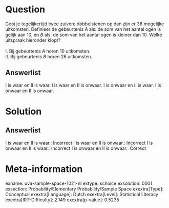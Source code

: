 Question
========

Gooi je tegelijkertijd twee zuivere dobbelstenen op dan zijn er 36
mogelijke uitkomsten. Definieer de gebeurtenis *A* als: de som van het
aantal ogen is gelijk aan 10, en *B* als: de som van het aantal ogen is
kleiner dan 10. Welke uitspraak hieronder klopt?\
\
I. Bij gebeurtenis *A* horen 10 uitkomsten.\
II. Bij gebeurtenis *B* horen 26 uitkomsten.

Answerlist
----------

I is waar en II is waar.
I is waar en II is onwaar.
I is onwaar en II is waar.
I is onwaar en II is onwaar.

Solution
========

Answerlist
----------

I is waar en II is waar.: Incorrect
I is waar en II is onwaar.: Incorrect
I is onwaar en II is waar.: Incorrect
I is onwaar en II is onwaar.: Correct

Meta-information
================
exname: uva-sample-space-1021-nl
extype: schoice
exsolution: 0001
exsection: Probability/Elementary Probability/Sample Space
exextra[Type]: Conceptual
exextra[Language]: Dutch
exextra[Level]: Statistical Literacy
exextra[IRT-Difficulty]: 2.149
exextra[p-value]: 0.5235
